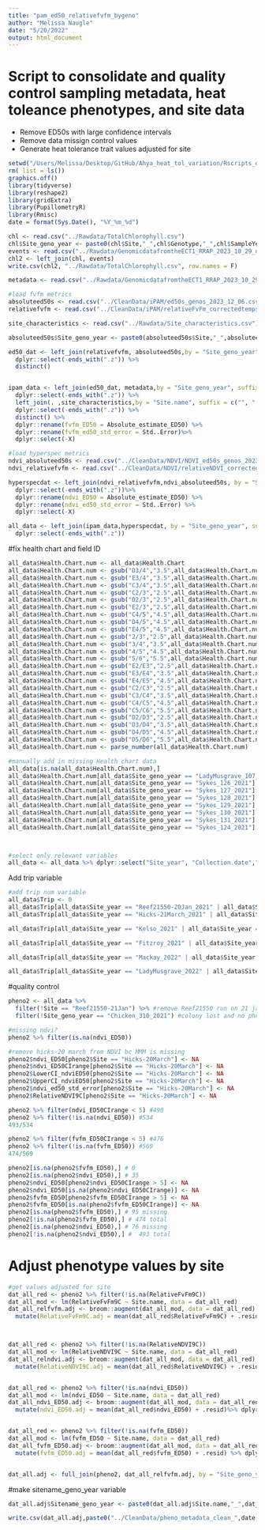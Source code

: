 ```yaml
---
title: "pam_ed50_relativefvfm_bygeno"
author: "Melissa Naugle"
date: "5/20/2022"
output: html_document
---
```


# Script to consolidate and quality control sampling metadata, heat toleance phenotypes, and site data
- Remove ED50s with large confidence intervals
- Remove data missign control values
- Generate heat tolerance trait values adjusted for site 

```r
setwd("/Users/Melissa/Desktop/GitHub/Ahya_heat_tol_variation/Rscripts_dataprocessing/")
rm( list = ls())
graphics.off()
library(tidyverse)
library(reshape2)
library(gridExtra)
library(PupillometryR)
library(Rmisc)
date = format(Sys.Date(), "%Y_%m_%d")
```

```r
chl <- read.csv("../Rawdata/TotalChlorophyll.csv")
chl$Site_geno_year <- paste0(chl$Site,"_",chl$Genotype,"_",chl$SampleYear)
events <- read.csv("../Rawdata/GenomicdatafromtheECT1_RRAP_2023_10_29_depths2023-10-30.csv") %>% dplyr::select(eventID, Site_geno_year)
chl2 <- left_join(chl, events)
write.csv(chl2, "../Rawdata/TotalChlorophyll.csv", row.names = F)
```


```r
metadata <- read.csv("../Rawdata/GenomicdatafromtheECT1_RRAP_2023_10_29_depths2023-10-30.csv")

#load fvfm metrics
absoluteed50s <- read.csv("../CleanData/iPAM/ed50s_genos_2023_12_06.csv") 
relativefvfm <- read.csv("../CleanData/iPAM/relativeFvFm_correctedtemps_2023_12_06.csv")

site_characteristics <- read.csv("../Rawdata/Site_characteristics.csv") %>% dplyr::select(-MMM.)

absoluteed50s$Site_geno_year <- paste0(absoluteed50s$Site,"_",absoluteed50s$Genotype,"_",absoluteed50s$SampleYear)

ed50_dat <- left_join(relativefvfm, absoluteed50s,by = "Site_geno_year", suffix = c("", ".z")) %>%
  dplyr::select(-ends_with(".z")) %>%
  distinct()


ipam_data <- left_join(ed50_dat, metadata,by = "Site_geno_year", suffix = c("", ".z")) %>%
  dplyr::select(-ends_with(".z")) %>%
  left_join(. ,site_characteristics,by = "Site.name", suffix = c("", ".z")) %>%
  dplyr::select(-ends_with(".z")) %>%
  distinct() %>%
  dplyr::rename(fvfm_ED50 = Absolute_estimate_ED50) %>%
  dplyr::rename(fvfm_ed50_std_error = Std..Error)%>%
  dplyr::select(-X)

#load hyperspec metrics
ndvi_absoluteed50s <- read.csv("../CleanData/NDVI/NDVI_ed50s_genos_2023_12_06.csv") 
ndvi_relativefvfm <- read.csv("../CleanData/NDVI/relativeNDVI_correctedtemps_2023_12_06.csv")

hyperspecdat <- left_join(ndvi_relativefvfm,ndvi_absoluteed50s, by = "Site_geno_year", suffix = c("", ".z")) %>%
  dplyr::select(-ends_with(".z"))%>%
  dplyr::rename(ndvi_ED50 = Absolute_estimate_ED50) %>%
  dplyr::rename(ndvi_ed50_std_error = Std..Error) %>%
  dplyr::select(-X)

all_data <- left_join(ipam_data,hyperspecdat, by = "Site_geno_year", suffix = c("", ".z")) %>%
  dplyr::select(-ends_with(".z"))

```

#fix health chart and field ID
```r
all_data$Health.Chart.num <- all_data$Health.Chart
all_data$Health.Chart.num <- gsub("D3/4","3.5",all_data$Health.Chart.num)
all_data$Health.Chart.num <- gsub("E3/4","3.5",all_data$Health.Chart.num)
all_data$Health.Chart.num <- gsub("C3/4","3.5",all_data$Health.Chart.num)
all_data$Health.Chart.num <- gsub("C2/3","2.5",all_data$Health.Chart.num)
all_data$Health.Chart.num <- gsub("D2/3","2.5",all_data$Health.Chart.num)
all_data$Health.Chart.num <- gsub("E2/3","2.5",all_data$Health.Chart.num)
all_data$Health.Chart.num <- gsub("C4/5","4.5",all_data$Health.Chart.num)
all_data$Health.Chart.num <- gsub("D4/5","4.5",all_data$Health.Chart.num)
all_data$Health.Chart.num <- gsub("E4/5","4.5",all_data$Health.Chart.num)
all_data$Health.Chart.num <- gsub("2/3","2.5",all_data$Health.Chart.num)
all_data$Health.Chart.num <- gsub("3/4","3.5",all_data$Health.Chart.num)
all_data$Health.Chart.num <- gsub("4/5","4.5",all_data$Health.Chart.num)
all_data$Health.Chart.num <- gsub("5/6","5.5",all_data$Health.Chart.num)
all_data$Health.Chart.num <- gsub("E2/E3","2.5",all_data$Health.Chart.num)
all_data$Health.Chart.num <- gsub("E3/E4","3.5",all_data$Health.Chart.num)
all_data$Health.Chart.num <- gsub("E4/E5","4.5",all_data$Health.Chart.num)
all_data$Health.Chart.num <- gsub("C2/C3","2.5",all_data$Health.Chart.num)
all_data$Health.Chart.num <- gsub("C3/C4","3.5",all_data$Health.Chart.num)
all_data$Health.Chart.num <- gsub("C4/C5","4.5",all_data$Health.Chart.num)
all_data$Health.Chart.num <- gsub("C5/C6","5.5",all_data$Health.Chart.num)
all_data$Health.Chart.num <- gsub("D2/D3","2.5",all_data$Health.Chart.num)
all_data$Health.Chart.num <- gsub("D3/D4","3.5",all_data$Health.Chart.num)
all_data$Health.Chart.num <- gsub("D4/D5","4.5",all_data$Health.Chart.num)
all_data$Health.Chart.num <- gsub("D5/D6","5.5",all_data$Health.Chart.num)
all_data$Health.Chart.num <- parse_number(all_data$Health.Chart.num)

#manually add in missing Health chart data 
all_data[is.na(all_data$Health.Chart.num),]
all_data$Health.Chart.num[all_data$Site_geno_year == "LadyMusgrave_107_2021"] <- 4
all_data$Health.Chart.num[all_data$Site_geno_year == "Sykes_126_2021"] <- 4.5
all_data$Health.Chart.num[all_data$Site_geno_year == "Sykes_127_2021"] <- 5
all_data$Health.Chart.num[all_data$Site_geno_year == "Sykes_128_2021"] <- 5
all_data$Health.Chart.num[all_data$Site_geno_year == "Sykes_129_2021"] <- 3
all_data$Health.Chart.num[all_data$Site_geno_year == "Sykes_130_2021"] <- 5.5
all_data$Health.Chart.num[all_data$Site_geno_year == "Sykes_131_2021"] <- 4.5
all_data$Health.Chart.num[all_data$Site_geno_year == "Sykes_124_2021"] <- 4



#select only relevant variables
all_data <- all_data %>% dplyr::select("Site_year", "Collection.date","Site","Site_geno_year","Site.name","Genotype","Depth_corrected", "Time","Health.Chart","Health.Chart.num","SampleYear","Tide_adjust","Depth_corrected","fvfm_ED50","fvfm_ED50CIrange","LowerCI_fvfmED50","UpperCI_fvfmED50","fvfm_ed50_std_error","ndvi_ED50","ndvi_ED50CIrange","LowerCI_ndviED50","UpperCI_ndviED50","ndvi_ed50_std_error","RelativeNDVI9C","RelativeFvFm9C","Lat","Lon","Km_to_coastline", "Subregion","Shelf.pos","Region","acuteHeatStress" ,"naturalBleaching", "resampled" ,"subproject")

```


Add trip variable
```r
#add trip num variable
all_data$Trip <- 0
all_data$Trip[all_data$Site_year == "Reef21550-20Jan_2021" | all_data$Site_year == "Reef21550-21Jan_2021" | all_data$Site_year == "EastCay-22Jan_2021" | all_data$Site_year == "EastCay-23Jan_2021" | all_data$Site_year == "LadyMusgrave_2021" | all_data$Site_year == "Sykes_2021"] <- 1
all_data$Trip[all_data$Site_year == "Hicks-21March_2021" | all_data$Site_year == "Hicks-20March_2021" | all_data$Site_year == "NorthDirection-23March_2021" | all_data$Site_year == "NorthDirection-24March_2021" | all_data$Site_year == "NoName_2021" | all_data$Site_year == "Martin_2021" |all_data$Site_year == "StCrispin-30Mar_2021" ] <- 2

all_data$Trip[all_data$Site_year == "Kelso_2021" | all_data$Site_year == "Pelorus_2021" | all_data$Site_year == "StCrispin-15April_2021" | all_data$Site_year == "Mackay_2021" | all_data$Site_year == "Chicken_2021" | all_data$Site_year == "Davies_2021"] <- 3

all_data$Trip[all_data$Site_year == "Fitzroy_2021" | all_data$Site_year == "Moore_2021" ] <- 4

all_data$Trip[all_data$Site_year == "Mackay_2022" | all_data$Site_year == "Chicken_2022" | all_data$Site_year == "Davies_2022" & all_data$Collection.date == "2022-03-11"] <- 5

all_data$Trip[all_data$Site_year == "LadyMusgrave_2022" | all_data$Site_year == "Heron_2022"] <- 6

```


#quality control 
```r
pheno2 <- all_data %>% 
  filter(!Site == "Reef21550-21Jan") %>% #remove Reef21550 run on 21 jan bc bad temp profile did not reach +9
  filter(!Site_geno_year == "Chicken_310_2021") #colony lost and no pheno data collected

#missing ndvi?
pheno2 %>% filter(is.na(ndvi_ED50))

#remove hicks-20 march from NDVI bc MMM is missing
pheno2$ndvi_ED50[pheno2$Site == "Hicks-20March"] <- NA
pheno2$ndvi_ED50CIrange[pheno2$Site == "Hicks-20March"] <- NA
pheno2$LowerCI_ndviED50[pheno2$Site == "Hicks-20March"] <- NA
pheno2$UpperCI_ndviED50[pheno2$Site == "Hicks-20March"] <- NA
pheno2$ndvi_ed50_std_error[pheno2$Site == "Hicks-20March"] <- NA
pheno2$RelativeNDVI9C[pheno2$Site == "Hicks-20March"] <- NA

pheno2 %>% filter(ndvi_ED50CIrange < 5) #490
pheno2 %>% filter(!is.na(ndvi_ED50)) #534
493/534

pheno2 %>% filter(fvfm_ED50CIrange < 5) #476
pheno2 %>% filter(!is.na(fvfm_ED50)) #569
474/569

pheno2[is.na(pheno2$fvfm_ED50),] # 0
pheno2[is.na(pheno2$ndvi_ED50),] # 35
pheno2$ndvi_ED50[pheno2$ndvi_ED50CIrange > 5] <- NA
pheno2$ndvi_ED50[is.na(pheno2$ndvi_ED50CIrange)] <- NA
pheno2$fvfm_ED50[pheno2$fvfm_ED50CIrange > 5] <- NA
pheno2$fvfm_ED50[is.na(pheno2$fvfm_ED50CIrange)] <- NA
pheno2[is.na(pheno2$fvfm_ED50),] # 95 missing
pheno2[!is.na(pheno2$fvfm_ED50),] # 474 total
pheno2[is.na(pheno2$ndvi_ED50),] # 76 missing
pheno2[!is.na(pheno2$ndvi_ED50),] #  493 total
```

# Adjust phenotype values by site 
```r

#get values adjusted for site
dat_all_red <- pheno2 %>% filter(!is.na(RelativeFvFm9C))
dat_all_mod <- lm(RelativeFvFm9C ~ Site.name, data = dat_all_red)
dat_all_relfvfm.adj <- broom::augment(dat_all_mod, data = dat_all_red) %>%
  mutate(RelativeFvFm9C.adj = mean(dat_all_red$RelativeFvFm9C) + .resid)%>% dplyr::select(Site_geno_year,RelativeFvFm9C.adj)



dat_all_red <- pheno2 %>% filter(!is.na(RelativeNDVI9C))
dat_all_mod <- lm(RelativeNDVI9C ~ Site.name, data = dat_all_red)
dat_all_relndvi.adj <- broom::augment(dat_all_mod, data = dat_all_red) %>%
  mutate(RelativeNDVI9C.adj = mean(dat_all_red$RelativeNDVI9C) + .resid)%>% dplyr::select(Site_geno_year,RelativeNDVI9C.adj)


dat_all_red <- pheno2 %>% filter(!is.na(ndvi_ED50))
dat_all_mod <- lm(ndvi_ED50 ~ Site.name, data = dat_all_red)
dat_all_ndvi_ED50.adj <- broom::augment(dat_all_mod, data = dat_all_red) %>%
  mutate(ndvi_ED50.adj = mean(dat_all_red$ndvi_ED50) + .resid)%>% dplyr::select(Site_geno_year,ndvi_ED50.adj)


dat_all_red <- pheno2 %>% filter(!is.na(fvfm_ED50))
dat_all_mod <- lm(fvfm_ED50 ~ Site.name, data = dat_all_red)
dat_all_fvfm_ED50.adj <- broom::augment(dat_all_mod, data = dat_all_red) %>%
  mutate(fvfm_ED50.adj = mean(dat_all_red$fvfm_ED50) + .resid) %>% dplyr::select(Site_geno_year,fvfm_ED50.adj)


dat_all.adj <- full_join(pheno2, dat_all_relfvfm.adj, by = "Site_geno_year") %>% full_join(dat_all_relndvi.adj, by = "Site_geno_year")%>% full_join(dat_all_ndvi_ED50.adj, by = "Site_geno_year") %>% full_join(dat_all_fvfm_ED50.adj, by = "Site_geno_year")

```

#make sitename_geno_year variable
```r
dat_all.adj$Sitename_geno_year <- paste0(dat_all.adj$Site.name,"_",dat_all.adj$Genotype,"_",dat_all.adj$SampleYear)
```


```r
write.csv(dat_all.adj,paste0("../CleanData/pheno_metadata_clean_",date,".csv"), row.names = F)
```





